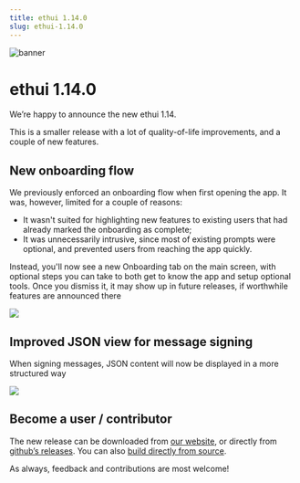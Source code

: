 ```yaml
---
title: ethui 1.14.0
slug: ethui-1.14.0
---
```


![banner](./banner.png)

# ethui 1.14.0

We’re happy to announce the new ethui 1.14.

This is a smaller release with a lot of quality-of-life improvements, and a couple of new features.

<Embed url="https://github.com/ethui/ethui/releases/tag/v1.14.0" />

## New onboarding flow

We previously enforced an onboarding flow when first opening the app. It was, however, limited for a couple of reasons:

- It wasn't suited for highlighting new features to existing users that had already marked the onboarding as complete;
- It was unnecessarily intrusive, since most of existing prompts were optional, and prevented users from reaching the app quickly.

Instead, you'll now see a new Onboarding tab on the main screen, with optional steps you can take to both get to know the app and setup optional tools. Once you dismiss it, it may show up in future releases, if worthwhile features are announced there

![](./onboarding.png)

## Improved JSON view for message signing

When signing messages, JSON content will now be displayed in a more structured way

![](./json-view.png)

## Become a user / contributor

The new release can be downloaded from [our website](https://ethui.dev/), or directly from [github’s releases](https://github.com/ethui/ethui/releases/tag/v1.14.0). You can also [build directly from source](https://github.com/ethui/ethui).

As always, feedback and contributions are most welcome!

<Embed url="https://github.com/ethui/ethui/releases/tag/v1.14.0" />
